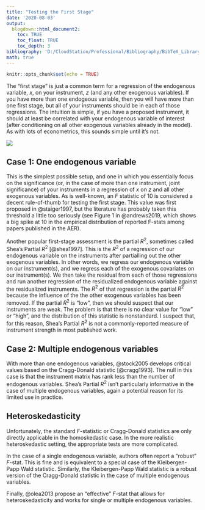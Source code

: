 ```yaml
---
title: "Testing the First Stage"
date: '2020-08-03'
output: 
  blogdown::html_document2:
    toc: TRUE
    toc_float: TRUE
    toc_depth: 3
bibliography: 'D:/CloudStation/Professional/Bibliography/BibTeX_Library.bib'
math: true
---
```


```r
knitr::opts_chunk$set(echo = TRUE)
```

The "first stage" is just a common term for a regression of the endogenous variable, $x$, on your instrument, $z$ (and any other exogenous variables). If you have more than one endogeous variable, then you will have more than one first stage, but all of your instruments should be in each of those regressions. The intuition is simple, if you have a proposed instrument, it should at least be correlated with your endogenous variable of interest (after conditioning on all other exogenous variables already in the model). As with lots of econometrics, this sounds simple until it's not.

![](https://media.giphy.com/media/14xS2Ey9TXH0Gs/giphy.gif)


## Case 1: One endogenous variable
This is the simplest possible setup, and one in which you essentially focus on the significance (or, in the case of more than one instrument, joint significance) of your instruments in a regression of $x$ on $z$ and all other exogenous variables. As is well-known, an $F$ statistic of 10 is considered a decent rule-of-thumb for testing the first stage. This value was first proposed in @staiger1997, but the literature has probably taken this threshold a little too seriously (see Figure 1 in @andrews2019, which shows a big spike at 10 in the empirical distribution of reported F-stats among papers published in the AER). 

Another popular first-stage assessment is the partial $R^{2}$, sometimes called Shea's Partial $R^{2}$ [@shea1997]. This is the $R^{2}$ of a regression of our endogenous variable on the instruments after partialling out the other exogenous variables. In other words, we regress our endogenous variable on our instrument(s), and we regress each of the exogenous covariates on our instrument(s). We then take the residual from each of those regressions and run another regression of the residualized endogenous variable against the residualized instruments. The $R^{2}$ of that regression is the partial $R^{2}$ because the influence of the the other exogenous variables has been removed. If the partial $R^{2}$ is "low", then we should suspect that our instruments are weak. The problem is that there is no clear value for "low" or "high", and the distribution of this statistic is nonstandard. I suspect that, for this reason, Shea's Partial $R^{2}$ is not a commonly-reported measure of instrument strength in most published work.

## Case 2: Multiple endogenous variables
With more than one endogenous variables, @stock2005 develops critical values based on the Cragg-Donald statistic [@cragg1993]. The null in this case is that the instrument matrix has rank less than the number of endogenous variables. Shea's Partial $R^{2}$ isn't particularly informative in the case of multiple endogenous variables, again a potential reason for its limited use in practice.


## Heteroskedasticity
Unfortunately, the standard $F$-statistic or Cragg-Donald statistics are only directly applicable in the homoskedastic case. In the more realistic heteroskedastic setting, the appropriate tests are more complicated.

In the case of a single endogenous variable, authors often report a "robust" $F$-stat. This is fine and is equivalent to a special case of the Kleibergen-Papp Wald statistic. Similarly, the Kleibergen-Papp Wald statistic is a robust version of the Cragg-Donald statistic in the case of multiple endogenous variables.

Finally, @olea2013 propose an "effective" $F$-stat that allows for heteroskedasticity and works for single or multiple endogenous variables.

